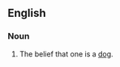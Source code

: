 ==English==

===Noun===
{{en-noun|-}}
# {{context|psychology|lang=en}} The belief that one is a [[dog]].